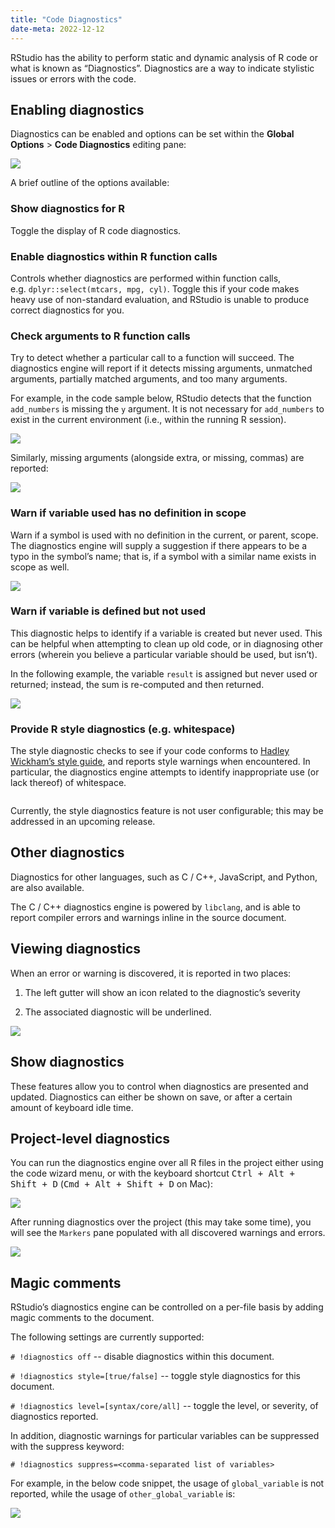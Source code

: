 ```yaml
---
title: "Code Diagnostics"
date-meta: 2022-12-12
---
```


RStudio has the ability to perform static and dynamic analysis of R code or what is known as "Diagnostics". 
Diagnostics are a way to indicate stylistic issues or errors with the code.

## Enabling diagnostics

Diagnostics can be enabled and options can be set within the **Global Options** > **Code Diagnostics** editing pane:

![](images/enable-diagnostics.png){fig-alt="A screenshot of the RStudio Global Options popup, selected on the Code > Diagnostics tab."}

A brief outline of the options available:

### Show diagnostics for R

Toggle the display of R code diagnostics.

### Enable diagnostics within R function calls

Controls whether diagnostics are performed within function calls, e.g. `dplyr::select(mtcars, mpg, cyl)`. Toggle this if your code makes heavy use of non-standard evaluation, and RStudio is unable to produce correct diagnostics for you.

### Check arguments to R function calls

Try to detect whether a particular call to a function will succeed. The diagnostics engine will report if it detects missing arguments, unmatched arguments, partially matched arguments, and too many arguments.

For example, in the code sample below, RStudio detects that the function `add_numbers` is missing the `y` argument. It is not necessary for `add_numbers` to exist in the current environment (i.e., within the running R session).

![](images/argument-missing-error.png){fig-alt="A screenshot of the RStudio error diagnostics suggesting that a function argument is missing."}

Similarly, missing arguments (alongside extra, or missing, commas) are reported:

![](images/error-missing-comma.png){fig-alt="A screenshot of R code missing commas after each line, which returns an error 'exepcted , after expression'"}

### Warn if variable used has no definition in scope

Warn if a symbol is used with no definition in the current, or parent, scope. The diagnostics engine will supply a suggestion if there appears to be a typo in the symbol's name; that is, if a symbol with a similar name exists in scope as well.

![](images/error-missing-symbol.png){fig-alt="A screenshot of R code with a defined object not found, with a suggestion to use the correct object."}

### Warn if variable is defined but not used

This diagnostic helps to identify if a variable is created but never used. This can be helpful when attempting to clean up old code, or in diagnosing other errors (wherein you believe a particular variable should be used, but isn't).

In the following example, the variable `result` is assigned but never used or returned; instead, the sum is re-computed and then returned.

![](images/error-unused.png){fig-alt="A screenshot of a function where a defined object is not used, resulting a warning."}

### Provide R style diagnostics (e.g. whitespace)

The style diagnostic checks to see if your code conforms to [Hadley Wickham's style guide](http://adv-r.had.co.nz/Style.html), and reports style warnings when encountered. In particular, the diagnostics engine attempts to identify inappropriate use (or lack thereof) of whitespace.

![](images/warning-whitespace.png){alt="" fig-alt="A screenshot of x<-2+1 without any spacing - RStudio provides a note for the style issue expecting whitespace"}

Currently, the style diagnostics feature is not user configurable; this may be addressed in an upcoming release.

## Other diagnostics

Diagnostics for other languages, such as C / C++, JavaScript, and Python, are also available.

The C / C++ diagnostics engine is powered by `libclang`, and is able to report compiler errors and warnings inline in the source document.

## Viewing diagnostics

When an error or warning is discovered, it is reported in two places:

1.  The left gutter will show an icon related to the diagnostic's severity

2.  The associated diagnostic will be underlined.

![](images/error-diagnostic-view.png){fig-alt="A screenshot of R code displaying a yellow warning in the gutter, a popup for result is defined but not used, and a yellow underline bellow the defined but not used element."}

## Show diagnostics

These features allow you to control when diagnostics are presented and updated. Diagnostics can either be shown on save, or after a certain amount of keyboard idle time.

## Project-level diagnostics

You can run the diagnostics engine over all R files in the project either using the code wizard menu, or with the keyboard shortcut <kbd>Ctrl + Alt + Shift + D</kbd> (<kbd>Cmd + Alt + Shift + D</kbd> on Mac):

![](images/project-level-diagnostics.png){fig-alt="A screenshot of the 'Code Tools' dropdown, displaying the ability to 'Show Diagnostics' for an entire project."}

After running diagnostics over the project (this may take some time), you will see the `Markers` pane populated with all discovered warnings and errors.

![](images/project-diagnostics.png){fig-alt="A screenshot of the Markers for the addtwo.R file and other diagnostics across the project."}

## Magic comments

RStudio's diagnostics engine can be controlled on a per-file basis by adding magic comments to the document.

The following settings are currently supported:

`# !diagnostics off` \-- disable diagnostics within this document.

`# !diagnostics style=[true/false]` \-- toggle style diagnostics for this document.

`# !diagnostics level=[syntax/core/all]` \-- toggle the level, or severity, of diagnostics reported.

In addition, diagnostic warnings for particular variables can be suppressed with the suppress keyword:

`# !diagnostics suppress=<comma-separated list of variables>`

For example, in the below code snippet, the usage of `global_variable` is not reported, while the usage of `other_global_variable` is:

![](images/magic-comments.png){fig-alt="A screenshot of a magic '!diagnostics suppress' comment that prevents a warning from being displayed in RStudio."}
